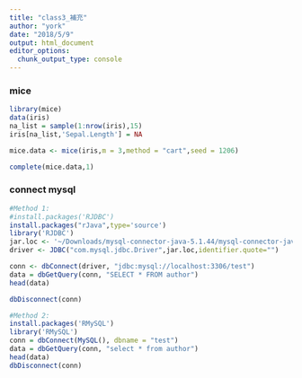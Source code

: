 ```yaml
---
title: "class3_補充"
author: "york"
date: "2018/5/9"
output: html_document
editor_options: 
  chunk_output_type: console
---
```


### mice
```R
library(mice)
data(iris)
na_list = sample(1:nrow(iris),15)
iris[na_list,'Sepal.Length'] = NA

mice.data <- mice(iris,m = 3,method = "cart",seed = 1206)

complete(mice.data,1)

```

### connect mysql
```R
#Method 1:
#install.packages('RJDBC')
install.packages("rJava",type='source')
library('RJDBC')
jar.loc <- '~/Downloads/mysql-connector-java-5.1.44/mysql-connector-java-5.1.44-bin.jar'
driver <- JDBC("com.mysql.jdbc.Driver",jar.loc,identifier.quote="")

conn <- dbConnect(driver, "jdbc:mysql://localhost:3306/test")
data = dbGetQuery(conn, "SELECT * FROM author")
head(data)

dbDisconnect(conn)

#Method 2:
install.packages('RMySQL')
library('RMySQL')
conn = dbConnect(MySQL(), dbname = "test")
data = dbGetQuery(conn, "select * from author")
head(data)
dbDisconnect(conn)
```